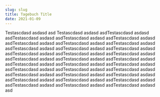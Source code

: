 ```yaml
---
slug: slug
title: Tagebuch Title
date: 2021-01-09
---
```

Testascdasd asdasd asd Testascdasd asdasd asdTestascdasd asdasd asdTestascdasd asdasd asdTestascdasd asdasd asdTestascdasd asdasd asdTestascdasd asdasd asdTestascdasd asdasd asdTestascdasd asdasd asdTestascdasd asdasd asdTestascdasd asdasd asdTestascdasd asdasd asdTestascdasd asdasd asdTestascdasd asdasd asdTestascdasd asdasd asdTestascdasd asdasd asdTestascdasd asdasd asdTestascdasd asdasd asdTestascdasd asdasd asdTestascdasd asdasd asdTestascdasd asdasd asdTestascdasd asdasd asdTestascdasd asdasd asdTestascdasd asdasd asdTestascdasd asdasd asdTestascdasd asdasd asdTestascdasd asdasd asdTestascdasd asdasd asdTestascdasd asdasd asdTestascdasd asdasd asdTestascdasd asdasd asdTestascdasd asdasd asdTestascdasd asdasd asd